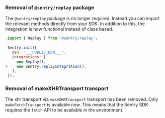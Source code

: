 ### Removal of `@sentry/replay` package

The `@sentry/replay` package is no longer required. Instead you can import the relevant methods directly from your SDK. In addition to this, the integration is now functional instead of class based.

```JavaScript diff
-import { Replay } from '@sentry/replay';
-
 Sentry.init({
   dsn: '___PUBLIC_DSN___',
   integrations: [
-    new Replay(),
+    new Sentry.replayIntegration(),
   ],
 });
```

### Removal of makeXHRTransport transport

The xhr transport via `makeXHRTransport` transport has been removed. Only `makeFetchTransport` is available now. This means that the Sentry SDK requires the `fetch` API to be available in the environment.
